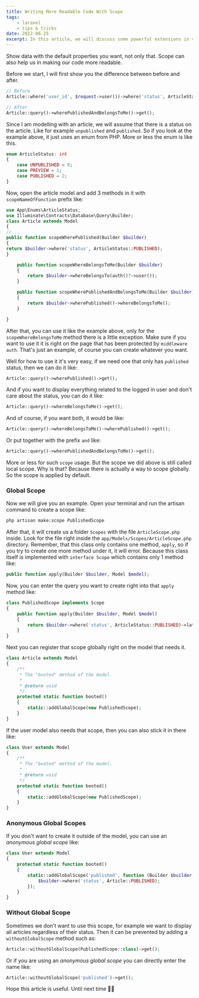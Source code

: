 ```yaml
---
title: Writing More Readable Code With Scope
tags:
    - laravel
    - tips & tricks
date: 2022-06-25
excerpt: In this article, we will discuss some powerful extensions in visual studio code.
---
```


Show data with the default properties you want, not only that. Scope can also help us in making our code more readable.

Before we start, I will first show you the difference between before and after.

```php
// Before
Article::where('user_id', $request->user())->where('status', ArticleStatus::PUBLISHED)->get();

// After
Article::query()->wherePublishedAndBelongsToMe()->get();
```

Since I am modelling with an article, we will assume that there is a status on the article. Like for example `unpublished` and `published`. So if you look at the example above, it just uses an enum from PHP. More or less the enum is like this.

```php
enum ArticleStatus: int
{
    case UNPUBLISHED = 0;
    case PREVIEW = 1;
    case PUBLISHED = 2;
}
```

Now, open the article model and add 3 methods in it with `scopeNameOfFunction` prefix like:

```php
use App\Enums\ArticleStatus;
use Illuminate\Contracts\Database\Query\Builder;
class Article extends Model
{
//...
public function scopeWherePublished(Builder $builder)
{
return $builder->where('status', ArticleStatus::PUBLISHED);
}

    public function scopeWhereBelongsToMe(Builder $builder)
    {
        return $builder->whereBelongsTo(auth()?->user());
    }

    public function scopeWherePublishedAndBelongsToMe(Builder $builder)
    {
        return $builder->wherePublished()->whereBelongsToMe();
    }

}

```

After that, you can use it like the example above, only for the `scopeWhereBelongsToMe` method there is a little exception. Make sure if you want to use it it is right on the page that has been protected by `middleware auth`. That's just an example, of course you can create whatever you want.

Well for how to use it it's very easy, if we need one that only has `published` status, then we can do it like:

```php
Article::query()->wherePublished()->get();
```

And if you want to display everything related to the logged in user and don't care about the status, you can do it like:

```php
Article::query()->whereBelongsToMe()->get();
```

And of course, if you want both, it would be like:

```php
Article::query()->whereBelongsToMe()->wherePublished()->get();
```

Or put together with the prefix `and` like:

```php
Article::query()->wherePublishedAndBelongsToMe()->get();
```

More or less for such `scope` usage. But the scope we did above is still called local scope. Why is that? Because there is actually a way to scope globally. So the scope is applied by default.

### Global Scope

Now we will give you an example. Open your terminal and run the artisan command to create a scope like:

```bash
php artisan make:scope PublishedScope
```

After that, it will create us a folder `Scopes` with the file `ArticleScope.php` inside. Look for the file right inside the `app/Models/Scopes/ArticleScope.php` directory. Remember, that this class only contains one method, `apply`, so if you try to create one more method under it, it will error. Because this class itself is implemented with `interface Scope` which contains only 1 method like:

```php
public function apply(Builder $builder, Model $model);
```

Now, you can enter the query you want to create right into that `apply` method like:

```php
class PublishedScope implements Scope
{
    public function apply(Builder $builder, Model $model)
    {
        return $builder->where('status', ArticleStatus::PUBLISHED)->latest();
    }
}
```

Next you can register that scope globally right on the model that needs it.

```php
class Article extends Model
{
    /**
     * The "booted" method of the model.
     *
     * @return void
     */
    protected static function booted()
    {
        static::addGlobalScope(new PublishedScope);
    }
}
```

If the user model also needs that scope, then you can also stick it in there like:

```php
class User extends Model
{
    /**
     * The "booted" method of the model.
     *
     * @return void
     */
    protected static function booted()
    {
        static::addGlobalScope(new PublishedScope);
    }
}
```

### Anonymous Global Scopes

If you don't want to create it outside of the model, you can use an _anonymous global scope_ like:

```php
class User extends Model
{
    protected static function booted()
    {
        static::addGlobalScope('published', function (Builder $builder) {
            $builder->where('status', Article::PUBLISHED);
        });
    }
}

```

### Without Global Scope

Sometimes we don't want to use this scope, for example we want to display all articles regardless of their status. Then it can be prevented by adding a `withoutGlobalScope` method such as:

```php
Article::withoutGlobalScope(PublishedScope::class)->get();
```

Or if you are using an _anonymous global scope_ you can directly enter the name like:

```php
Article::withoutGlobalScope('published')->get();
```

Hope this article is useful. Until next time 👋🏻
